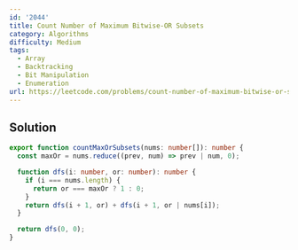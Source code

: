 ```yaml
---
id: '2044'
title: Count Number of Maximum Bitwise-OR Subsets
category: Algorithms
difficulty: Medium
tags:
  - Array
  - Backtracking
  - Bit Manipulation
  - Enumeration
url: https://leetcode.com/problems/count-number-of-maximum-bitwise-or-subsets
---
```


## Solution

```typescript filename="solution.ts" copy
export function countMaxOrSubsets(nums: number[]): number {
  const maxOr = nums.reduce((prev, num) => prev | num, 0);

  function dfs(i: number, or: number): number {
    if (i === nums.length) {
      return or === maxOr ? 1 : 0;
    }
    return dfs(i + 1, or) + dfs(i + 1, or | nums[i]);
  }

  return dfs(0, 0);
}
```
